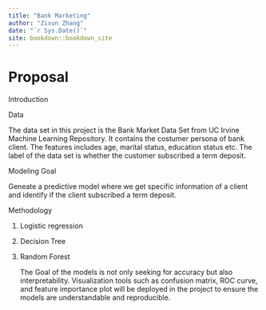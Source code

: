 ```yaml
---
title: "Bank Marketing"
author: "Zixun Zhang"
date: "`r Sys.Date()`"
site: bookdown::bookdown_site
---
```


# Proposal

Introduction

Data

The data set in this project is the Bank Market Data Set from UC Irvine Machine Learning Repository. It contains the costumer persona of bank client. The features includes age, marital status, education status etc. The label of the data set is whether the customer subscribed a term deposit.

Modeling Goal

Geneate a predictive model where we get specific information of a client and identify if the client subscribed a term deposit.

Methodology

1.  Logistic regression

2.  Decision Tree

3.  Random Forest

    The Goal of the models is not only seeking for accuracy but also interpretability. Visualization tools such as confusion matrix, ROC curve, and feature importance plot will be deployed in the project to ensure the models are understandable and reproducible.
